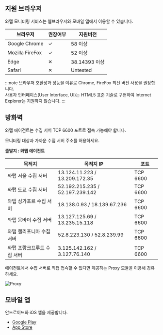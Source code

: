 ## 지원 브라우저

와탭 모니터링 서비스는 웹브라우저와 모바일 앱에서 이용할 수 있습니다.

|브라우저|권장여부|지원버전|
|-----|-----|-----|
|Google Chrome|✓|58 이상|
|Mozilla FireFox|✓|52 이상|
|Edge|✕|38.14393 이상|
|Safari|✕|Untested|

:::note
브라우저 호환성과 성능을 이유로 Chrome, FireFox 최신 버전 사용을 권장합니다. <br/>
사용자 인터페이스(User Interface, UI)는 HTML5 표준 기술로 구현하여 Internet Explorer는 지원하지 않습니다.
:::

## 방화벽

와탭 에이전트는 수집 서버 TCP 6600 포트로 접속 가능해야 합니다.

모니터링 대상과 가까운 수집 서버 주소를 허용하세요.

**출발지 : 와탭 에이전트**

|목적지|목적지 IP|포트|
|----|----|----|
|와탭 서울 수집 서버|13.124.11.223 / 13.209.172.35|TCP 6600|
|와탭 도교 수집 서버|52.192.215.235 / 52.197.239.142|TCP 6600|
|와탭 싱가포르 수집 서버|18.138.0.93 / 18.139.67.236|TCP 6600|
|와탭 뭄바이 수집 서버|13.127.125.69 / 13.235.15.118|TCP 6600|
|와탭 캘리포니아 수집 서버|52.8.223.130 / 52.8.239.99|TCP 6600|
|와탭 프랑크프루트 수집 서버|3.125.142.162 / 3.127.76.140|TCP 6600|

에이전트에서 수집 서버로 직접 접속할 수 없다면 제공하는 Proxy 모듈을 이용해 경유하세요.

![Proxy](https://img.whatap.io/media/appendix/proxy.png)

## 모바일 앱

안드로이드와 iOS 앱을 제공합니다.
<!-- 위 설명 문장 불필요, 스마트 폰의 OS 버전 호환성을 추가하는 것을 권장 -->
* [Google Play](https://play.google.com/store/apps/details?id=io.whatap.app.WhaTap)
* [App Store](https://itunes.apple.com/kr/app/whatap/id1252504621?mt=8)